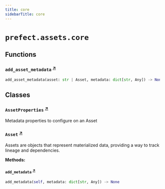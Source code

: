 ```yaml
---
title: core
sidebarTitle: core
---
```


# `prefect.assets.core`

## Functions

### `add_asset_metadata` <sup><a href="https://github.com/prefecthq/prefect/blob/main/src/prefect/assets/core.py#L65" target="_blank">↗</a></sup>

```python
add_asset_metadata(asset: str | Asset, metadata: dict[str, Any]) -> None
```

## Classes

### `AssetProperties` <sup><a href="https://github.com/prefecthq/prefect/blob/main/src/prefect/assets/core.py#L11" target="_blank">↗</a></sup>


Metadata properties to configure on an Asset


### `Asset` <sup><a href="https://github.com/prefecthq/prefect/blob/main/src/prefect/assets/core.py#L32" target="_blank">↗</a></sup>


Assets are objects that represent materialized data,
providing a way to track lineage and dependencies.


**Methods:**

#### `add_metadata` <sup><a href="https://github.com/prefecthq/prefect/blob/main/src/prefect/assets/core.py#L53" target="_blank">↗</a></sup>

```python
add_metadata(self, metadata: dict[str, Any]) -> None
```
